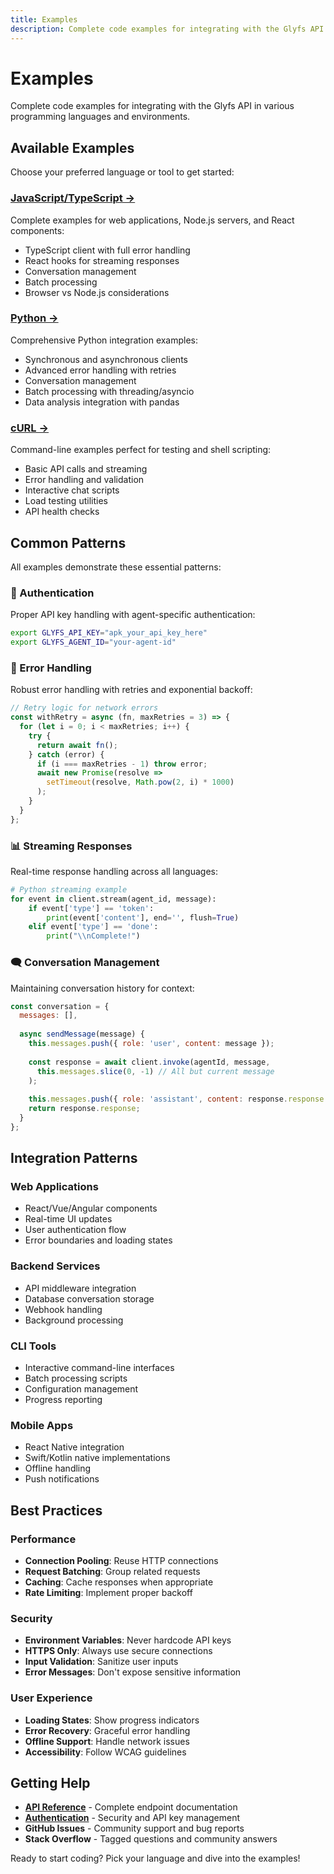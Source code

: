 ```yaml
---
title: Examples
description: Complete code examples for integrating with the Glyfs API in various programming languages
---
```


# Examples

Complete code examples for integrating with the Glyfs API in various programming languages and environments.

## Available Examples

Choose your preferred language or tool to get started:

### [JavaScript/TypeScript →](/docs/examples/javascript)
Complete examples for web applications, Node.js servers, and React components:

- TypeScript client with full error handling
- React hooks for streaming responses
- Conversation management
- Batch processing
- Browser vs Node.js considerations

### [Python →](/docs/examples/python)
Comprehensive Python integration examples:

- Synchronous and asynchronous clients
- Advanced error handling with retries
- Conversation management
- Batch processing with threading/asyncio
- Data analysis integration with pandas

### [cURL →](/docs/examples/curl)
Command-line examples perfect for testing and shell scripting:

- Basic API calls and streaming
- Error handling and validation
- Interactive chat scripts
- Load testing utilities
- API health checks

## Common Patterns

All examples demonstrate these essential patterns:

### 🔐 Authentication
Proper API key handling with agent-specific authentication:

```bash
export GLYFS_API_KEY="apk_your_api_key_here"
export GLYFS_AGENT_ID="your-agent-id"
```

### 🔄 Error Handling
Robust error handling with retries and exponential backoff:

```typescript
// Retry logic for network errors
const withRetry = async (fn, maxRetries = 3) => {
  for (let i = 0; i < maxRetries; i++) {
    try {
      return await fn();
    } catch (error) {
      if (i === maxRetries - 1) throw error;
      await new Promise(resolve => 
        setTimeout(resolve, Math.pow(2, i) * 1000)
      );
    }
  }
};
```

### 📊 Streaming Responses
Real-time response handling across all languages:

```python
# Python streaming example
for event in client.stream(agent_id, message):
    if event['type'] == 'token':
        print(event['content'], end='', flush=True)
    elif event['type'] == 'done':
        print("\\nComplete!")
```

### 🗨️ Conversation Management
Maintaining conversation history for context:

```javascript
const conversation = {
  messages: [],
  
  async sendMessage(message) {
    this.messages.push({ role: 'user', content: message });
    
    const response = await client.invoke(agentId, message, 
      this.messages.slice(0, -1) // All but current message
    );
    
    this.messages.push({ role: 'assistant', content: response.response });
    return response.response;
  }
};
```

## Integration Patterns

### Web Applications
- React/Vue/Angular components
- Real-time UI updates
- User authentication flow
- Error boundaries and loading states

### Backend Services  
- API middleware integration
- Database conversation storage
- Webhook handling
- Background processing

### CLI Tools
- Interactive command-line interfaces
- Batch processing scripts
- Configuration management
- Progress reporting

### Mobile Apps
- React Native integration
- Swift/Kotlin native implementations
- Offline handling
- Push notifications

## Best Practices

### Performance
- **Connection Pooling**: Reuse HTTP connections
- **Request Batching**: Group related requests  
- **Caching**: Cache responses when appropriate
- **Rate Limiting**: Implement proper backoff

### Security
- **Environment Variables**: Never hardcode API keys
- **HTTPS Only**: Always use secure connections
- **Input Validation**: Sanitize user inputs
- **Error Messages**: Don't expose sensitive information

### User Experience
- **Loading States**: Show progress indicators
- **Error Recovery**: Graceful error handling
- **Offline Support**: Handle network issues
- **Accessibility**: Follow WCAG guidelines

## Getting Help

- **[API Reference](/docs/api/)** - Complete endpoint documentation
- **[Authentication](/docs/authentication)** - Security and API key management
- **GitHub Issues** - Community support and bug reports
- **Stack Overflow** - Tagged questions and community answers

Ready to start coding? Pick your language and dive into the examples!